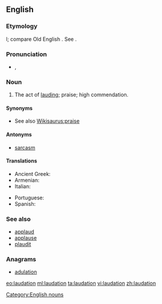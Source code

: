 ==English==

===Etymology===
{{etyl|la|en}} {{term|laudatio|lang=la}}l; compare Old English {{term|taudation|lang=ang}}. See {{term|laud}}.

===Pronunciation===
* {{IPA|/lɔːˈdeɪ.ʃən/}}, {{X-SAMPA|/lO:"deI.S@n/}}

===Noun===
{{en-noun}}

# The act of [[laud]]ing; praise; high commendation.

====Synonyms====
* See also [[Wikisaurus:praise]]

====Antonyms====
* [[sarcasm]]

====Translations====
{{trans-top|act of lauding}}
* Ancient Greek: {{tø|grc|δοξολογία|f|sc=polytonic}}
* Armenian: {{t-|hy|գովեստ|tr=govest}}
* Italian: {{t+|it|lode|f}}
{{trans-mid}}
* Portuguese: {{t+|pt|loa|f}}
* Spanish: {{t+|es|loa|f}}
{{trans-bottom}}

===See also===
<!--are these related terms?-->
* [[applaud]]
* [[applause]]
* [[plaudit]]

===Anagrams===
* [[adulation#English|adulation]]

[[Category:English nouns]]

[[eo:laudation]]
[[ml:laudation]]
[[ta:laudation]]
[[vi:laudation]]
[[zh:laudation]]